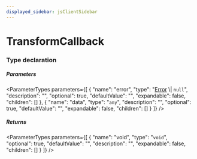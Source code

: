 ```yaml
---
displayed_sidebar: jsClientSidebar
---
```



# TransformCallback

### Type declaration

##### Parameters

<ParameterTypes parameters={[
  {
    "name": "error",
    "type": "[Error](../../modules/internal.mdx#error) \\| ``null``",
    "description": "",
    "optional": true,
    "defaultValue": "",
    "expandable": false,
    "children": []
  },
  {
    "name": "data",
    "type": "`any`",
    "description": "",
    "optional": true,
    "defaultValue": "",
    "expandable": false,
    "children": []
  }
]} />

##### Returns

<ParameterTypes parameters={[
  {
    "name": "void",
    "type": "`void`",
    "optional": true,
    "defaultValue": "",
    "description": "",
    "expandable": false,
    "children": []
  }
]} />
